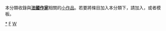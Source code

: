 {{Catnav|頁面分類|人类社会|社会小作品|文學小作品|作家小作品}}
{{Catnav|頁面分類|人物|各國人物|法国人|法国作家}}
{{Catnav|頁面分類|人物|各國人物|法国人|法国人物小作品|法國藝術家小作品}}
{{Catnav|頁面分類|人物|各國人物|各國作家|法国作家}}
{{Catnav|頁面分類|人物|人物小作品|各职业人物小作品|作家小作品}}
{{Catnav|頁面分類|人物|各職業人物|各职业人物小作品|作家小作品}}
{{Catnav|頁面分類|人物|各職業人物|作家|作家小作品}}
{{Catnav|頁面分類|人文學科|文学|文學小作品|作家小作品}}
{{Catnav|頁面分類|人文學科|文学|作家|作家小作品}}
{{hiddencat}}
{{WPSS-cat}}
本分類收錄與'''[[法國|法國]][[:Category:法国作家|作家]]'''相關的[[Wikipedia:小作品|小作品]]。若要將條目加入本分類下，請加入'''{{tl|France-writer-stub}}'''，或者'''{{tl|法國作家小作品}}'''模板。

[[category:法國作家|*]]
[[category:作家小作品|F]]
[[category:法國藝術家小作品|W]]